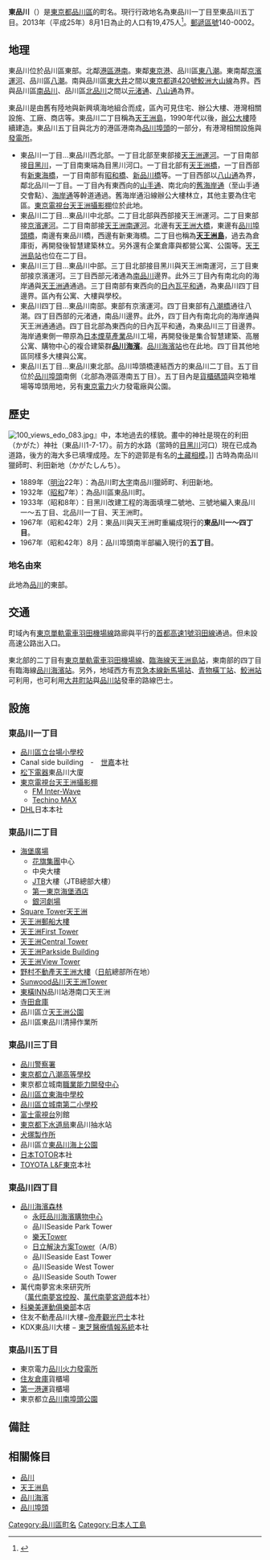 {{Pathnav|日本|東京都|品川區|frame=1}}
{{Infobox Settlement
|official_name = 東品川
|native_name =
|settlement_type = [[町|町]]
|image_skyline = Higashi-Shinagawa at night.JPG
|imagesize = 250px
|image_caption = [[舊海岸通|舊海岸通]]所見的東品川二丁目
|image_flag =
|image_seal =
| image_map =
| map_caption =
|subdivision_type = [[國家|國家]]
|subdivision_name = [[File:Flag_of_Japan.svg|border]] [[日本|日本]]
|subdivision_type1 = [[都道府縣|都道府縣]]
|subdivision_name1 = [[File:Flag_of_Tokyo_Prefecture.svg|25px]] [[東京都|東京都]]
|subdivision_type2 = [[東京都區部|特別區]]
|subdivision_name2 = [[File:Flag_of_Shinagawa,_Tokyo.svg|25px]] [[品川區|品川區]]
|subdivision_type3 =
|subdivision_name3 =
|established_title =
|established_date =
|government_type =
|leader_title =
|leader_name =
|area_magnitude =
|area_total_km2 =
|area_land_km2 =  
|area_urban_km2 =
|area_metro_km2 =
|area_metro_sq_mi =
|population_as_of= 2013年（平成25年）8月1日
|population_footnotes =
|population_total = 19475
|population_urban =
|population_metro =
|population_density_sq_mi =
|population_density_km2 =
| timezone = [[日本標準時間|JST]]
| utc_offset = +9
|timezone_DST =
|utc_offset_DST =
|latd=|latm=|lats=|latNS=
|longd=|longm=|longs=|longEW=
|elevation_footnotes=
|elevation_m =
|elevation_ft =
|postal_code_type = [[郵遞區號|郵遞區號]]
|postal_code = 140-0002
|area_code =
|website =
|footnotes =
}}

'''東品川'''（{{jpn|j=東品川|hg=ひがししながわ|rm=Higashi-shinagawa|f=y}}）是[[東京都|東京都]][[品川區|品川區]]的町名。現行行政地名為東品川一丁目至東品川五丁目。2013年（平成25年）8月1日為止的人口有19,475人<ref>{{Cite web |url=http://www.city.shinagawa.tokyo.jp/ct/other000044500/201308a.xls |title=世帯と人口‐例月表 【地区別、町丁別、地域センター別】 2013年8月1日現在 |access-date=2013年8月7日 |archive-date=2014年2月23日 |archive-url=https://web.archive.org/web/20140223014045/http://www.city.shinagawa.tokyo.jp/ct/other000044500/201308a.xls |dead-url=no }}</ref>。[[郵遞區號|郵遞區號]]140-0002。

== 地理 ==
東品川位於品川區東部。北鄰[[港區_(東京都)|港區]][[港南_(東京都港區)|港南]]。東鄰[[東京港|東京港]]、品川區[[東八潮|東八潮]]。東南鄰[[京濱運河|京濱運河]]、品川區[[八潮_(品川區)|八潮]]。南與品川區[[東大井|東大井]]之間以[[東京都道420號鮫洲大山線|東京都道420號鮫洲大山線]]為界。西與品川區[[南品川|南品川]]、品川區[[北品川|北品川]]之間以[[元渚通|元渚通]]、[[八山通|八山通]]為界。

東品川是由舊有陸地與新興填海地組合而成，區內可見住宅、辦公大樓、港灣相關設施、工廠、商店等。東品川二丁目稱為[[天王洲島|天王洲島]]，1990年代以後，[[辦公大樓|辦公大樓]]陸續建造。東品川五丁目與北方的港區港南為[[品川埠頭|品川埠頭]]的一部分，有港灣相關設施與[[發電所|發電所]]。

* 東品川一丁目…東品川西北部。一丁目北部至東部接[[天王洲運河|天王洲運河]]。一丁目南部接[[目黑川|目黑川]]，一丁目南東端為目黑川河口。一丁目北部有[[天王洲橋|天王洲橋]]，一丁目西部有[[新東海橋|新東海橋]]，一丁目南部有[[昭和橋_(目黑川)|昭和橋]]、[[新品川橋|新品川橋]]等。一丁目西部以[[八山通|八山通]]為界，鄰北品川一丁目。一丁目內有東西向的[[東京都道317號環狀六號線|山手通]]、南北向的[[國道130號|舊海岸通]]（至山手通交會點）、[[東京都道316號日本橋芝浦大森線|海岸通]]等幹道通過。舊海岸通沿線辦公大樓林立，其他主要為住宅區。[[東京電視台天王洲攝影棚|東京電視台天王洲攝影棚]]位於此地。
* 東品川二丁目…東品川中北部。二丁目北部與西部接天王洲運河。二丁目東部接[[京濱運河|京濱運河]]。二丁目南部接[[天王洲南運河|天王洲南運河]]。北邊有[[天王洲大橋|天王洲大橋]]，東邊有[[品川埠頭橋|品川埠頭橋]]，南邊有東品川橋，西邊有新東海橋。二丁目也稱為'''[[天王洲島|天王洲島]]'''，過去為倉庫街，再開發後智慧建築林立。另外還有企業倉庫與都營公寓、公園等。[[天王洲島站|天王洲島站]]也位在二丁目。
* 東品川三丁目…東品川中部。三丁目北部接目黑川與天王洲南運河，三丁目東部接京濱運河。三丁目西部元渚通為[[南品川|南品川]]邊界。此外三丁目內有南北向的海岸通與[[天王洲通|天王洲通]]通過。三丁目南部有東西向的[[日內瓦平和通|日內瓦平和通]]，為東品川四丁目邊界。區內有公寓、大樓與學校。
* 東品川四丁目…東品川南部。東部有京濱運河。四丁目東部有[[八潮橋|八潮橋]]通往八潮。四丁目西部的元渚通，南品川邊界。此外，四丁目內有南北向的海岸通與天王洲通通過。四丁目北部為東西向的日內瓦平和通，為東品川三丁目邊界。海岸通東側一帶原為[[日本煙草產業|日本煙草產業]]品川工場，再開發後是集合智慧建築、高層公寓、購物中心的複合建築群'''[[品川海濱|品川海濱]]'''。[[品川海濱站|品川海濱站]]也在此地。四丁目其他地區同樣多大樓與公寓。
* 東品川五丁目…東品川東北部。品川埠頭橋連結西方的東品川二丁目。五丁目位於[[品川埠頭|品川埠頭]]南側（北部為港區港南五丁目）。五丁目內是[[貨櫃碼頭|貨櫃碼頭]]與空箱堆場等埠頭用地，另有[[東京電力|東京電力]]火力發電廠與公園。

== 歷史 ==
[[File:100_views_edo_083.jpg|thumb]]』中，本地過去的樣貌。畫中的神社是現在的利田（かがた）神社（東品川1-7-17）。前方的水路（當時的[[目黑川|目黑川]]河口）現在已成為道路，後方的海大多已填埋成陸。左下的遊郭是有名的[[土藏相模|土藏相模]]。]]
古時為南品川獵師町、利田新地（かがたしんち）。
*1889年（[[明治|明治]]22年）：為品川町[[大字|大字]]南品川獵師町、利田新地。
*1932年（[[昭和|昭和]]7年）：為品川區東品川町。
*1933年（昭和8年）：目黑川改建工程的海面填埋二號地、三號地編入東品川一～五丁目、北品川一丁目、天王洲町。
*1967年（昭和42年）2月：東品川與天王洲町重編成現行的'''東品川一～四丁目'''。
*1967年（昭和42年）8月：品川埠頭南半部編入現行的'''五丁目'''。
=== 地名由來 ===
此地為[[品川_(東京都)|品川]]的東部。

== 交通 ==
町域內有[[東京單軌電車羽田機場線|東京單軌電車羽田機場線]]路廊與平行的[[首都高速1號羽田線|首都高速1號羽田線]]通過。但未設高速公路出入口。

東北部的二丁目有[[東京單軌電車羽田機場線|東京單軌電車羽田機場線]]、[[東京臨海高速鐵道臨海線|臨海線]][[天王洲島站|天王洲島站]]，東南部的四丁目有臨海線[[品川海濱站|品川海濱站]]。另外，地域西方有[[京急本線|京急本線]][[新馬場站|新馬場站]]、[[青物橫丁站|青物橫丁站]]、[[鮫洲站|鮫洲站]]可利用，也可利用[[大井町站|大井町站]]與[[品川站|品川站]]發車的路線巴士。

== 設施 ==
=== 東品川一丁目 ===
* [[品川區立台場小學校|品川區立台場小學校]]
* Canal side building　-　[[世嘉|世嘉]]本社　
* [[松下電器|松下電器]]東品川大廈
* [[東京電視台天王洲攝影棚|東京電視台天王洲攝影棚]]
** [[FM_Inter-Wave|FM Inter-Wave]]
** [[Techino_MAX|Techino MAX]]
* [[DHL|DHL]]日本本社

===東品川二丁目 ===
{{seealso|天王洲島}}
* [[海堡廣場|海堡廣場]]
** [[花旗集團|花旗集團]]中心
** 中央大樓
** [[JTB|JTB]]大樓（JTB總部大樓）
** [[第一東京海堡酒店|第一東京海堡酒店]]
** [[銀河劇場|銀河劇場]]
* [[Square_Tower天王洲|Square Tower天王洲]]
* [[天王洲郵船大樓|天王洲郵船大樓]]
* [[天王洲First_Tower|天王洲First Tower]]
* [[天王洲Central_Tower|天王洲Central Tower]]
* [[天王洲Parkside_Building|天王洲Parkside Building]]
* [[天王洲View_Tower|天王洲View Tower]]
* [[野村不動產天王洲大樓|野村不動產天王洲大樓]]（[[日本航空|日航]]總部所在地）
* [[Sunwood品川天王洲Tower|Sunwood品川天王洲Tower]]
* [[東橫INN|東橫INN]]品川站港南口天王洲
* [[寺田倉庫|寺田倉庫]]
* 品川區立[[天王洲公園|天王洲公園]]
* 品川區東品川清掃作業所

=== 東品川三丁目 ===
* [[品川警察署|品川警察署]]
* [[東京都立八潮高等學校|東京都立八潮高等學校]]
* 東京都立城南[[職業能力開發校|職業能力開發中心]]
* [[品川區立東海中學校|品川區立東海中學校]]
* [[品川區立城南第二小學校|品川區立城南第二小學校]]
* [[富士電視台|富士電視台]]別館
* [[東京都下水道局|東京都下水道局]]東品川抽水站
* [[犬塚製作所|犬塚製作所]]
* 品川區立[[東品川海上公園|東品川海上公園]]
* [[日本TOTOR|日本TOTOR]]本社
* [[TOYOTA_L&F東京|TOYOTA L&F東京]]本社

=== 東品川四丁目 ===
* [[品川海濱森林|品川海濱森林]]
** [[永旺品川海濱購物中心|永旺品川海濱購物中心]]
** 品川Seaside Park Tower
** [[Rakuten|樂天]]Tower
** [[日立解決方案|日立解決方案]]Tower（A/B）
** 品川Seaside East Tower
** 品川Seaside West Tower
** 品川Seaside South Tower
* 萬代南夢宮未來研究所<br />（[[萬代南夢宮控股|萬代南夢宮控股]]、[[萬代南夢宮遊戲|萬代南夢宮遊戲]]本社）
*[[科樂美運動&生活|科樂美運動俱樂部]]本店
*住友不動產品川大樓−[[帝產觀光巴士|帝產觀光巴士]]本社
*KDX東品川大樓 − [[東芝醫療情報系統|東芝醫療情報系統]]本社

=== 東品川五丁目 ===
* 東京電力[[品川火力發電所|品川火力發電所]]
* [[住友倉庫|住友倉庫]]貨櫃場
* [[第一港運|第一港運]]貨櫃場
* 東京都立[[品川南埠頭公園|品川南埠頭公園]]

== 備註 ==
{{reflist}}

== 相關條目 ==
{{commonscat|Higashi-Shinagawa}}
* [[品川_(東京都)|品川]]
* [[天王洲島|天王洲島]]
* [[品川海濱|品川海濱]]
* [[品川埠頭|品川埠頭]]

{{品川區的町名}}
{{DEFAULTSORT:Higashishinagawa}}
[[Category:品川區町名|Category:品川區町名]]
[[Category:日本人工島|Category:日本人工島]]